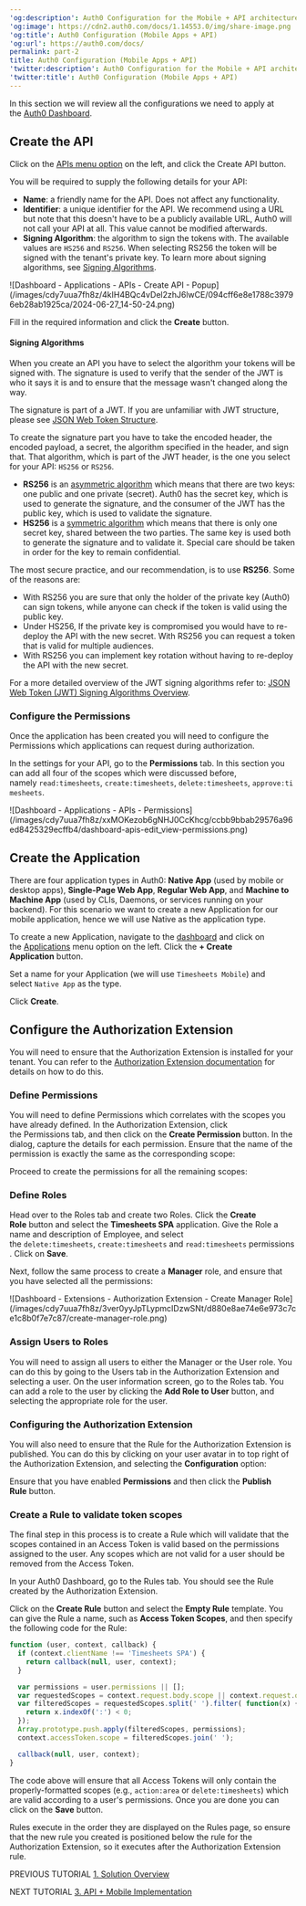 ---
'og:description': Auth0 Configuration for the Mobile + API architecture scenario
'og:image': https://cdn2.auth0.com/docs/1.14553.0/img/share-image.png
'og:title': Auth0 Configuration (Mobile Apps + API)
'og:url': https://auth0.com/docs/
permalink: part-2
title: Auth0 Configuration (Mobile Apps + API)
'twitter:description': Auth0 Configuration for the Mobile + API architecture scenario
'twitter:title': Auth0 Configuration (Mobile Apps + API)
---
In this section we will review all the configurations we need to apply at the [Auth0 Dashboard](https://manage.auth0.com/#).

## Create the API

Click on the [APIs menu option](https://manage.auth0.com/#/apis) on the left, and click the Create API button.

You will be required to supply the following details for your API:

* **Name**: a friendly name for the API. Does not affect any functionality.
* **Identifier**: a unique identifier for the API. We recommend using a URL but note that this doesn't have to be a publicly available URL, Auth0 will not call your API at all. This value cannot be modified afterwards.
* **<Tooltip tip="Signing Algorithm: Algorithm used to digitally sign tokens to ensure the token has not been tampered with." cta="View Glossary" href="/docs/glossary?term=Signing+Algorithm">Signing Algorithm</Tooltip>**: the algorithm to sign the tokens with. The available values are `HS256` and `RS256`. When selecting RS256 the token will be signed with the tenant's private key. To learn more about signing algorithms, see [Signing Algorithms](/docs/get-started/applications/signing-algorithms).

<Frame>![Dashboard - Applications - APIs - Create API - Popup](/images/cdy7uua7fh8z/4kIH4BQc4vDel2zhJ6lwCE/094cff6e8e1788c39796eb28ab1925ca/2024-06-27_14-50-24.png)</Frame>

Fill in the required information and click the **Create** button.

#### Signing Algorithms

When you create an API you have to select the algorithm your tokens will be signed with. The signature is used to verify that the sender of the <Tooltip tip="JSON Web Token (JWT): Standard ID Token format (and often Access Token format) used to represent claims securely between two parties." cta="View Glossary" href="/docs/glossary?term=JWT">JWT</Tooltip> is who it says it is and to ensure that the message wasn't changed along the way.

<Callout icon="file-lines" color="#0EA5E9" iconType="regular">

The signature is part of a JWT. If you are unfamiliar with JWT structure, please see [JSON Web Token Structure](/docs/secure/tokens/json-web-tokens/json-web-token-structure).

</Callout>

To create the signature part you have to take the encoded header, the encoded payload, a secret, the algorithm specified in the header, and sign that. That algorithm, which is part of the JWT header, is the one you select for your API: `HS256` or `RS256`.

* **RS256** is an [asymmetric algorithm](https://en.wikipedia.org/wiki/Public-key_cryptography) which means that there are two keys: one public and one private (secret). Auth0 has the secret key, which is used to generate the signature, and the consumer of the JWT has the public key, which is used to validate the signature.
* **HS256** is a [symmetric algorithm](https://en.wikipedia.org/wiki/Symmetric-key_algorithm) which means that there is only one secret key, shared between the two parties. The same key is used both to generate the signature and to validate it. Special care should be taken in order for the key to remain confidential.

The most secure practice, and our recommendation, is to use **RS256**. Some of the reasons are:

* With RS256 you are sure that only the holder of the private key (Auth0) can sign tokens, while anyone can check if the token is valid using the public key.
* Under HS256, If the private key is compromised you would have to re-deploy the API with the new secret. With RS256 you can request a token that is valid for multiple audiences.
* With RS256 you can implement key rotation without having to re-deploy the API with the new secret.

<Callout icon="file-lines" color="#0EA5E9" iconType="regular">

For a more detailed overview of the JWT signing algorithms refer to: [JSON Web Token (JWT) Signing Algorithms Overview](https://auth0.com/blog/json-web-token-signing-algorithms-overview/).

</Callout>

### Configure the Permissions

Once the application has been created you will need to configure the Permissions which applications can request during authorization.

In the settings for your API, go to the **Permissions** tab. In this section you can add all four of the scopes which were discussed before, namely `read:timesheets`, `create:timesheets`, `delete:timesheets`, `approve:timesheets`.

<Frame>![Dashboard - Applications - APIs - Permissions](/images/cdy7uua7fh8z/xxMOKezob6gNHJ0CcKhcg/ccbb9bbab29576a96ed8425329ecffb4/dashboard-apis-edit_view-permissions.png)</Frame>

## Create the Application

There are four application types in Auth0: **Native App** (used by mobile or desktop apps), **Single-Page Web App**, **Regular Web App**, and **Machine to Machine App** (used by CLIs, Daemons, or services running on your backend). For this scenario we want to create a new Application for our mobile application, hence we will use Native as the application type.

To create a new Application, navigate to the [dashboard](https://manage.auth0.com/#) and click on the [Applications](https://manage.auth0.com/#/applications) menu option on the left. Click the **+ Create Application** button.

Set a name for your Application (we will use `Timesheets Mobile`) and select `Native App` as the type.

Click **Create**.

## Configure the Authorization Extension

You will need to ensure that the Authorization Extension is installed for your tenant. You can refer to the [Authorization Extension documentation](/docs/customize/extensions/authorization-extension) for details on how to do this.

### Define Permissions

You will need to define Permissions which correlates with the scopes you have already defined. In the Authorization Extension, click the Permissions tab, and then click on the **Create Permission** button. In the dialog, capture the details for each permission. Ensure that the name of the permission is exactly the same as the corresponding scope:

Proceed to create the permissions for all the remaining scopes:

### Define Roles

Head over to the Roles tab and create two Roles. Click the **Create Role** button and select the **Timesheets SPA** application. Give the Role a name and description of Employee, and select the `delete:timesheets`, `create:timesheets` and `read:timesheets` permissions. Click on **Save**.

Next, follow the same process to create a **Manager** role, and ensure that you have selected all the permissions:

<Frame>![Dashboard - Extensions - Authorization Extension - Create Manager Role](/images/cdy7uua7fh8z/3ver0yyJpTLypmcIDzwSNt/d880e8ae74e6e973c7ce1c8b0f7e7c87/create-manager-role.png)</Frame>

### Assign Users to Roles

You will need to assign all users to either the Manager or the User role. You can do this by going to the Users tab in the Authorization Extension and selecting a user. On the user information screen, go to the Roles tab. You can add a role to the user by clicking the **Add Role to User** button, and selecting the appropriate role for the user.

### Configuring the Authorization Extension

You will also need to ensure that the Rule for the Authorization Extension is published. You can do this by clicking on your user avatar in to top right of the Authorization Extension, and selecting the **Configuration** option:

Ensure that you have enabled **Permissions** and then click the **Publish Rule** button.

### Create a Rule to validate token scopes

The final step in this process is to create a Rule which will validate that the scopes contained in an <Tooltip tip="Access Token: Authorization credential, in the form of an opaque string or JWT, used to access an API." cta="View Glossary" href="/docs/glossary?term=Access+Token">Access Token</Tooltip> is valid based on the permissions assigned to the user. Any scopes which are not valid for a user should be removed from the Access Token.

In your <Tooltip tip="Auth0 Dashboard: Auth0's main product to configure your services." cta="View Glossary" href="/docs/glossary?term=Auth0+Dashboard">Auth0 Dashboard</Tooltip>, go to the Rules tab. You should see the Rule created by the Authorization Extension.

Click on the **Create Rule** button and select the **Empty Rule** template. You can give the Rule a name, such as **Access Token Scopes**, and then specify the following code for the Rule:

```javascript lines
function (user, context, callback) {
  if (context.clientName !== 'Timesheets SPA') {
    return callback(null, user, context);
  }

  var permissions = user.permissions || [];
  var requestedScopes = context.request.body.scope || context.request.query.scope;
  var filteredScopes = requestedScopes.split(' ').filter( function(x) {
    return x.indexOf(':') < 0;
  });
  Array.prototype.push.apply(filteredScopes, permissions);
  context.accessToken.scope = filteredScopes.join(' ');

  callback(null, user, context);
}
```






The code above will ensure that all Access Tokens will only contain the properly-formatted scopes (e.g., `action:area` or `delete:timesheets`) which are valid according to a user's permissions. Once you are done you can click on the **Save** button.

Rules execute in the order they are displayed on the Rules page, so ensure that the new rule you created is positioned below the rule for the Authorization Extension, so it executes after the Authorization Extension rule.

PREVIOUS TUTORIAL [1. Solution Overview](/docs/get-started/architecture-scenarios/mobile-api/part-1)

NEXT TUTORIAL [3. API + Mobile Implementation](/docs/get-started/architecture-scenarios/mobile-api/api-implementation-nodejs)